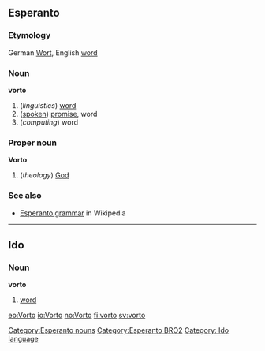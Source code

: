 ==Esperanto==
===Etymology===
German [[Wort]], English [[word]]

===Noun===
'''vorto'''

#(''linguistics'') [[word]]
#([[spoken]]) [[promise]], word
#(''computing'') word

===Proper noun===
'''Vorto'''

#(''theology'') [[God]]

===See also===
*[[w:Esperanto grammar|Esperanto grammar]] in Wikipedia

[[Category:Esperanto nouns]]
[[Category:Esperanto BRO2]]
----

==Ido==
===Noun===
'''vorto'''

#[[word]]

[[Category: Ido language]]

[[eo:Vorto]]
[[io:Vorto]]
[[no:Vorto]]
[[fi:vorto]]
[[sv:vorto]]